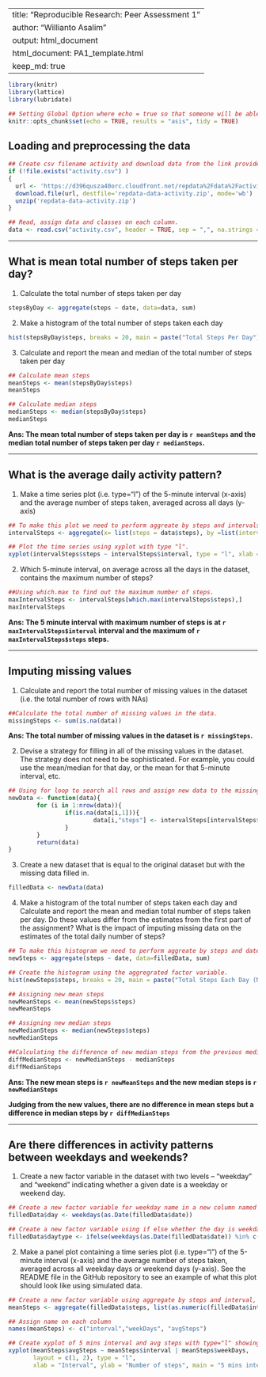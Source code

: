 
---
title: "Reproducible Research: Peer Assessment 1"
author: "Willianto Asalim"
output: html_document
html_document: PA1_template.html
keep_md: true
---


```r
library(knitr)
library(lattice)
library(lubridate)
```


```r
## Setting Global Option where echo = true so that someone will be able to read the code and results.
knitr::opts_chunk$set(echo = TRUE, results = "asis", tidy = TRUE)
```


## Loading and preprocessing the data
```r
## Create csv filename activity and download data from the link provided then unzip the file.
if (!file.exists("activity.csv") )
{
  url <- 'https://d396qusza40orc.cloudfront.net/repdata%2Fdata%2Factivity.zip'  
  download.file(url, destfile='repdata-data-activity.zip', mode='wb')  
  unzip('repdata-data-activity.zip')
}

## Read, assign data and classes on each column.
data <- read.csv("activity.csv", header = TRUE, sep = ",", na.strings = "NA", colClasses=c("numeric", "character", "numeric"))

```

------------------------------------------------------

## What is mean total number of steps taken per day?
1. Calculate the total number of steps taken per day
```r
stepsByDay <- aggregate(steps ~ date, data=data, sum)
```

2. Make a histogram of the total number of steps taken each day
```r
hist(stepsByDay$steps, breaks = 20, main = paste("Total Steps Per Day"), col="red",xlab="Number of Steps")
```

3. Calculate and report the mean and median of the total number of steps taken per day
```r
## Calculate mean steps
meanSteps <- mean(stepsByDay$steps)
meanSteps

## Calculate median steps
medianSteps <- median(stepsByDay$steps)
medianSteps
```


**Ans: The mean total number of steps taken per day is `r meanSteps` and the median total number of steps taken per day `r medianSteps`.**

----------------------------------------------------------

## What is the average daily activity pattern?
1. Make a time series plot (i.e. type="l") of the 5-minute interval (x-axis) and the average number of steps taken, averaged across all days (y-axis)
```r
## To make this plot we need to perform aggreate by steps and intervals, returning means and removing all the na values.
intervalSteps <- aggregate(x= list(steps = data$steps), by =list(interval = data$interval), FUN = mean, na.rm = TRUE)

## Plot the time series using xyplot with type "l".
xyplot(intervalSteps$steps ~ intervalSteps$interval, type = "l", xlab ="5-minute interval", ylab = "the average number of steps taken", main = "Average daily activity pattern")

```

2. Which 5-minute interval, on average across all the days in the dataset, contains the maximum number of steps?

```r
##Using which.max to find out the maximum number of steps.
maxIntervalSteps <- intervalSteps[which.max(intervalSteps$steps),]
maxIntervalSteps
```

**Ans: The 5 minute interval with maximum number of steps is at `r maxIntervalSteps$interval` interval and the maximum of `r maxIntervalSteps$steps` steps.**

----------------------------------------------------

## Imputing missing values
1. Calculate and report the total number of missing values in the dataset (i.e. the total number of rows with NAs)
```r
##Calculate the total number of missing values in the data.
missingSteps <- sum(is.na(data))
```
**Ans: The total number of missing values in the dataset is `r missingSteps`.**

2. Devise a strategy for filling in all of the missing values in the dataset. The strategy does not need to be sophisticated. For example, you could use the mean/median for that day, or the mean for that 5-minute interval, etc.
```r
## Using for loop to search all rows and assign new data to the missing data using the aggregate factor variable created previously.
newData <- function(data){
        for (i in 1:nrow(data)){
                if(is.na(data[i,1])){
                        data[i,"steps"] <- intervalSteps[intervalSteps$interval == data[i,"interval"],"steps"] 
                }
        }
        return(data)
}
```

3. Create a new dataset that is equal to the original dataset but with the missing data filled in.
```r
filledData <- newData(data)
```

4. Make a histogram of the total number of steps taken each day and Calculate and report the mean and median total number of steps taken per day. Do these values differ from the estimates from the first part of the assignment? What is the impact of imputing missing data on the estimates of the total daily number of steps?
```r
## To make this histogram we need to perform aggreate by steps and date from the filledData, returning sum(total steps each day).
newSteps <- aggregate(steps ~ date, data=filledData, sum)

## Create the histogram using the aggregrated factor variable.
hist(newSteps$steps, breaks = 20, main = paste("Total Steps Each Day (New)"), col="red",xlab="Number of Steps")
```

```r
## Assigning new mean steps
newMeanSteps <- mean(newSteps$steps)
newMeanSteps

## Assigning new median steps
newMedianSteps <- median(newSteps$steps)
newMedianSteps

##Calculating the difference of new median steps from the previous median steps
diffMedianSteps <- newMedianSteps - medianSteps 
diffMedianSteps
```

**Ans: The new mean steps is `r newMeanSteps` and the new median steps is `r newMedianSteps`**

**Judging from the new values, there are no difference in mean steps but a difference in median steps by `r diffMedianSteps`**

---------------------------------------------------

## Are there differences in activity patterns between weekdays and weekends?
1. Create a new factor variable in the dataset with two levels – “weekday” and “weekend” indicating whether a given date is a weekday or weekend day.
```r
## Create a new factor variable for weekday name in a new column named day.
filledData$day <- weekdays(as.Date(filledData$date))

## Create a new factor variable using if else whether the day is weekday or weekend in a new column named daytype.
filledData$daytype <- ifelse(weekdays(as.Date(filledData$date)) %in% c("Saturday","Sunday"), "weekend", "weekday")
```

2. Make a panel plot containing a time series plot (i.e. type="l") of the 5-minute interval (x-axis) and the average number of steps taken, averaged across all weekday days or weekend days (y-axis). See the README file in the GitHub repository to see an example of what this plot should look like using simulated data.
```r
## Create a new factor variable using aggregate by steps and interval, returning mean. 
meanSteps <- aggregate(filledData$steps, list(as.numeric(filledData$interval), filledData$daytype), FUN = "mean")

## Assign name on each column
names(meanSteps) <- c("interval","weekDays", "avgSteps")

## Create xyplot of 5 mins interval and avg steps with type="l" showing weekdays and weekends.
xyplot(meanSteps$avgSteps ~ meanSteps$interval | meanSteps$weekDays, 
       layout = c(1, 2), type = "l", 
       xlab = "Interval", ylab = "Number of steps", main = "5 mins interval on average number of steps taken")
```
